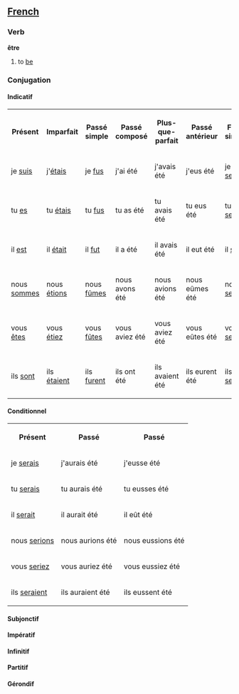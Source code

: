 ==[[French]]==
===Verb===

'''être'''

# to [[be]]

===Conjugation===

====Indicatif====
<table>
<tr><th>Présent</th><th>Imparfait</th><th>Passé simple</th><th>Passé composé</th><th>Plus-que-parfait</th><th>Passé antérieur</th><th>Futur simple</th><th>Futur antérieur</th><th>Futur proche</th></tr>
<tr><td>je [[suis]]</td><td>j'[[étais]]</td><td>je [[fus]]</td><td>j'ai été</td><td>j'avais été</td><td>j'eus été</td><td>je [[serai]]</td><td>j'aurai été</td><td>je vais être</td></tr>
<tr><td>tu [[es]]</td><td>tu [[étais]]</td><td>tu [[fus]]</td><td>tu as été</td><td>tu avais été</td><td>tu eus été</td><td>tu [[seras]]</td><td>tu auras été</td><td>tu vas être</td></tr>
<tr><td>il [[est]]</td><td>il [[était]]</td><td>il [[fut]]</td><td>il a été</td><td>il avais été</td><td>il eut été</td><td>il [[sera]]</td><td>il aura été</td><td>il va être</td></tr>
<tr><td>nous [[sommes]]</td><td>nous [[étions]]</td><td>nous [[fûmes]]</td><td>nous avons été</td><td>nous avions été</td><td>nous eûmes été</td><td>nous [[serons]]</td><td>nous aurons été</td><td>nous allons être</td></tr>
<tr><td>vous [[êtes]]</td><td>vous [[étiez]]</td><td>vous [[fûtes]]</td><td>vous aviez été</td><td>vous aviez été</td><td>vous eûtes été</td><td> vous [[serez]]</td><td>vous aurez été</td><td>vous allez être</td></tr>
<tr><td>ils [[sont]]</td><td>ils [[étaient]]</td><td>ils [[furent]]</td><td>ils ont été</td><td>ils avaient été</td><td>ils eurent été</td><td>ils [[seront]]</td><td>ils auront été</td><td>ils vont être</td></tr>
</table>
====Conditionnel====
<table>
<tr><th>Présent</th><th>Passé</th><th>Passé</th></tr>
<tr><td>je [[serais]]</td><td>j'aurais été</td><td>j'eusse été</td></tr>
<tr><td>tu [[serais]]</td><td>tu aurais été</td><td>tu eusses été</td></tr>
<tr><td>il [[serait]]</td><td>il aurait été</td><td>il eût été</td></tr>
<tr><td>nous [[serions]]</td><td>nous aurions été</td><td>nous eussions été</td></tr>
<tr><td>vous [[seriez]]</td><td>vous auriez été</td><td>vous eussiez été</td></tr>
<tr><td>ils [[seraient]]</td><td>ils auraient été</td><td>ils eussent été</td></tr>
</table>
====Subjonctif====
====Impératif====
====Infinitif====
====Partitif====
====Gérondif====